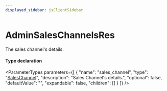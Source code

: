 ```yaml
---
displayed_sidebar: jsClientSidebar
---
```



# AdminSalesChannelsRes

The sales channel's details.

#### Type declaration

<ParameterTypes parameters={[
  {
    "name": "sales_channel",
    "type": "[SalesChannel](../classes/internal.SalesChannel.mdx)",
    "description": "Sales Channel's details.",
    "optional": false,
    "defaultValue": "",
    "expandable": false,
    "children": []
  }
]} />

